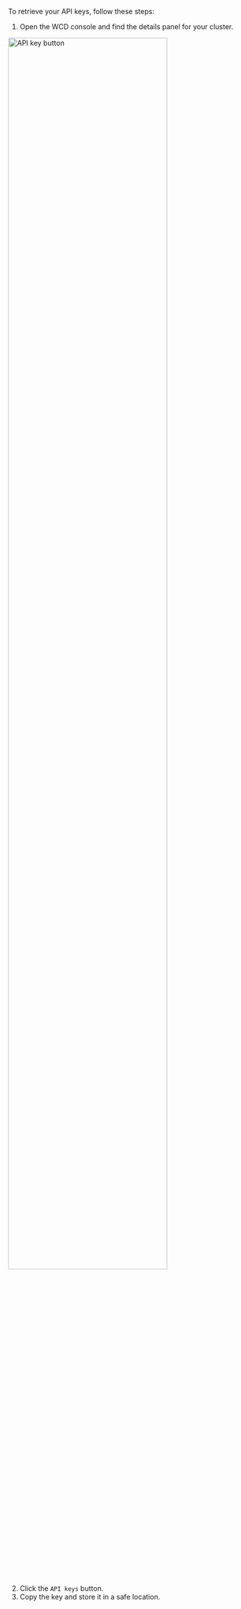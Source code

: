 
To retrieve your API keys, follow these steps:

1. Open the WCD console and find the details panel for your cluster.

<img src={WCDPanelAPIKeys} width="80%" alt="API key button"/>

2. Click the `API keys` button.
1. Copy the key and store it in a safe location.